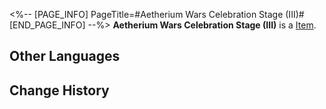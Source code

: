 <%-- [PAGE_INFO]
PageTitle=#Aetherium Wars Celebration Stage (III)#
[END_PAGE_INFO] --%>
{{Item Infobox
|id          = 252357
|image       = Item Aetherium Wars Celebration Stage (III).png{{subst:void|<!--$UPLOAD:<<SpriteOutput/Quest/PlanetFes/SwapCardPic/SwapCardPiece/2004_3.png>-<Item Aetherium Wars Celebration Stage (III).png>-<Item Icons>>-->}}
|type        = 
|invCategory = 
|rarity      = 5
|effect      = 
|description = Complete a Memory Card set to gain buffs.
}}
{{Description|The trailblazing memories deep in your mind will provide inspiration to the game once you recall it in full.}}
'''Aetherium Wars Celebration Stage (III)''' is a [[Item]].

==Other Languages==
{{Other Languages
|en   = Aetherium Wars Celebration Stage (III)
|zhs  = 以太战线庆典舞台-Ⅲ
|zht  = 乙太戰線慶典舞台-Ⅲ
|ja   = エーテル戦線の祭典ステージ-III
|ko   = 에테르 배틀 축제 스테이지-Ⅲ
|es   = Escenario de Guerras Etéreas&nbsp;III
|fr   = Scène des Guerres de l'étherium (III)
|ru   = Праздничная сцена «Эфирных войн» III
|th   = เวทีฉลองแนวรบ Aetherium III
|vi   = Sân Khấu Lễ Hội Cuộc Chiến Aetherium-III
|de   = Festbühne des Ätheriumkriegs (III)
|id   = Panggung Perayaan Perang Aetherium III
|pt   = Palco de Celebração das Guerras de Aetherium (III)
}}

==Change History==
{{Change History|3.2}}